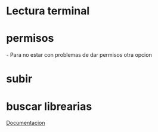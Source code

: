 = Lectura terminal =
{{{bash
# Si ponemos 9600 en el programa de arduino
# tendremos que poner Serial.begin(9600);
stty -F /dev/ttyACM0 raw 115200
cat /dev/ttyACM0
}}}

= permisos =
{{{bash
sudo chmod a+rw /dev/ttyACM0
}}}
- Para no estar con problemas de dar permisos otra opcion
{{{bash
sudo usermod -a -G dialout $USER
# y despues reiniciar
}}}

= subir =
{{{bash
arduino-cli board list # Para saber que placa tenemos conectado
# en caso de que sea arduino uno sustituir por leonardo
arduino-cli compile -b arduino:avr:leonardo 
arduino-cli upload -b arduino:avr:leonardo -p /dev/ttyACM0
}}}

= buscar librearias =
{{{bash
arduino-cli lib search keyboard 
arduino-cli lib install keyboard
}}}

[[https://arduino.github.io/arduino-cli/0.21/|Documentacion]]
